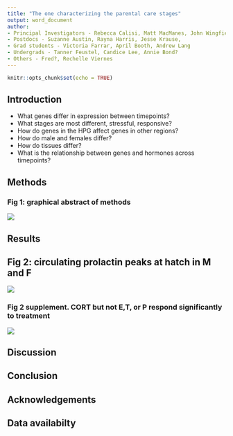 ```yaml
---
title: "The one characterizing the parental care stages"
output: word_document
author:
- Principal Investigators - Rebecca Calisi, Matt MacManes, John Wingfield
- Postdocs - Suzanne Austin, Rayna Harris, Jesse Krause, 
- Grad students - Victoria Farrar, April Booth, Andrew Lang
- Undergrads - Tanner Feustel, Candice Lee, Annie Bond?
- Others - Fred?, Rechelle Viernes
---
```


```r
knitr::opts_chunk$set(echo = TRUE)
```

## Introduction

- What genes differ in expression between timepoints?
- What stages are most different, stressful, responsive?
- How do genes in the HPG affect genes in other regions?
- How do male and females differ?
- How do tissues differ?
- What is the relationship between genes and hormones across timepoints?


## Methods

### Fig 1: graphical abstract of methods

![](../figures/images/samplingtimepoints.png)


## Results

## Fig 2: circulating prolactin peaks at hatch in M and F

![](../figures/hormones/characterization-hormones-1.png)

### Fig 2 supplement. CORT but not E,T, or P respond significantly to treatment 

![](../figures/hormones/characterization-hormones-2.png)

## Discussion 

## Conclusion

## Acknowledgements

## Data availabilty